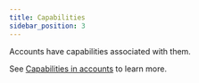 ```yaml
---
title: Capabilities
sidebar_position: 3
---
```


Accounts have capabilities associated with them.

See [Capabilities in accounts] to learn more.

<!-- Relative links. Will not render on the page -->

[Capabilities in accounts]: ../capabilities.md#capabilities-in-accounts
